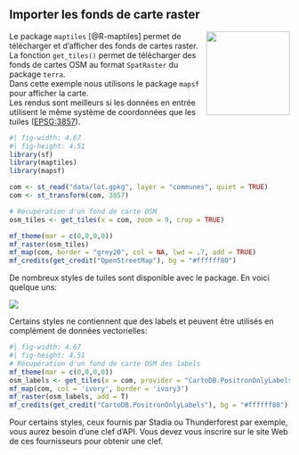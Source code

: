 ## Importer les fonds de carte raster

<img src="img/logo_maptiles.png" align="right" width="150"/>

Le package `maptiles` [@R-maptiles] permet de télécharger et d'afficher des fonds de cartes raster.
La fonction `get_tiles()` permet de télécharger des fonds de cartes OSM 
au format `SpatRaster` du package `terra`.  
Dans cette exemple nous utilisons le package `mapsf` pour afficher la carte.  
Les rendus sont meilleurs si les données en entrée utilisent le même système de coordonnées que les tuiles ([EPSG:3857](https://github.com/riatelab/maptiles#projection)).


```r
#| fig-width: 4.67
#| fig-height: 4.51
library(sf)
library(maptiles)
library(mapsf)

com <- st_read("data/lot.gpkg", layer = "communes", quiet = TRUE)
com <- st_transform(com, 3857)

# Récupération d'un fond de carte OSM
osm_tiles <- get_tiles(x = com, zoom = 9, crop = TRUE)

mf_theme(mar = c(0,0,0,0))
mf_raster(osm_tiles)
mf_map(com, border = "grey20", col = NA, lwd = .7, add = TRUE)
mf_credits(get_credit("OpenStreetMap"), bg = "#ffffff80")
```


De nombreux styles de tuiles sont disponible avec le package. En voici quelque uns: 

![](img/maptiles_bg.png)

Certains styles ne contiennent que des labels et peuvent être utilisés en complément de données vectorielles:

```r
#| fig-width: 4.67
#| fig-height: 4.51
# Récupération d'un fond de carte OSM des labels
mf_theme(mar = c(0,0,0,0))
osm_labels <- get_tiles(x = com, provider = "CartoDB.PositronOnlyLabels")
mf_map(com, col = 'ivory', border = 'ivory3')
mf_raster(osm_labels, add = T)
mf_credits(get_credit("CartoDB.PositronOnlyLabels"), bg = "#ffffff80")
```


:::{.callout-note}
Pour certains styles, ceux fournis par Stadia ou Thunderforest par exemple, vous aurez besoin d'une clef d'API. Vous devez vous inscrire sur le site Web de ces fournisseurs pour obtenir une clef. 
:::



